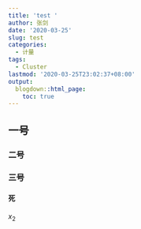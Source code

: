 ```yaml
---
title: 'test '
author: 张剑
date: '2020-03-25'
slug: test
categories:
  - 计量
tags:
  - Cluster
lastmod: '2020-03-25T23:02:37+08:00'
output:
  blogdown::html_page:
    toc: true
---
```



## 一号
### 二号

### 三号

#### 死

$x_2$